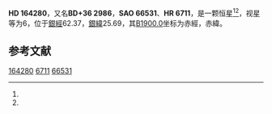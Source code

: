 {{Starbox begin
| name = HD 164280
}}
{{Starbox observe
| epoch = [[J2000.0|J2000.0]]
| constell = {{星座名待查}}<ref name=SIMBAD>{{cite web
 | url=http://simbad.u-strasbg.fr/simbad/sim-id?Ident=HR+6711
 | title=Pulsating variable Star
 | publisher=Centre de Données astronomiques de Strasbourg
 | work=SIMBAD
 | accessdate=2012-07-13
 | archive-date=2016-03-16
 | archive-url=https://web.archive.org/web/20160316213910/http://simbad.u-strasbg.fr/simbad/sim-id?Ident=HR+6711
 | dead-url=no
 }}</ref><ref name=DATA>{{cite web
 | url=http://vizier.u-strasbg.fr/viz-bin/VizieR-5?-out.add=.&-source=5050&-corr=PK=HR&-out.max=9999&HR=6711
 | title=VizieR Detailed Page
 | accessdate=2012-07-13
 | archive-date=2016-03-05
 | archive-url=https://web.archive.org/web/20160305023021/http://vizier.u-strasbg.fr/viz-bin/VizieR-5?-out.add=.&-source=5050&-corr=PK=HR&-out.max=9999&HR=6711
 | dead-url=no
 }}</ref>
| 星官 = 
| ra = {{RA|17|58|42.3}}<ref name=SIMBAD /><ref name=DATA />
| dec = {{DEC|+36|17|16}}<ref name=SIMBAD /><ref name=DATA />
| appmag_v = 6<ref name=SIMBAD /><ref name=DATA />
}}
{{Starbox character
| class = gG5<ref name=SIMBAD /><ref name=DATA />
| b-v = 0.94<ref name=SIMBAD /><ref name=DATA />
| u-b = <ref name=SIMBAD /><ref name=DATA />
| r-i = <ref name=SIMBAD /><ref name=DATA />
| variable = 
}}
{{Starbox astrometry
| radial_v = 
| prop_mo_ra = 10
| parallax = 
| p_error = 
}}
{{Starbox catalog
| names =BD+36 2986，[[SAO星表|SAO]] 66531，[[HD星表|HD]] 164280，[[HR星表|HR]] 6711}}
{{Starbox reference |Simbad=HR+6711}}
{{Starbox end}}

'''HD 164280'''，又名'''BD+36 2986'''，'''SAO 66531'''、'''HR 6711'''，是一颗恒星<ref name=SIMBAD /><ref name=DATA />，视星等为6，位于[[銀道座標系|銀經]]62.37，[[銀道座標系|銀緯]]25.69，其[[B1900.0|B1900.0]]坐标为赤經{{RA|17|55|12.9}}，赤緯{{DEC|+36|25.69|48}}。

== 参考文献 ==
{{reflist}}

{{star-stub}}

[[Category:HD和HDE天體|164280]]
[[Category:HR天體|6711]]
[[Category:SAO天體|66531]]